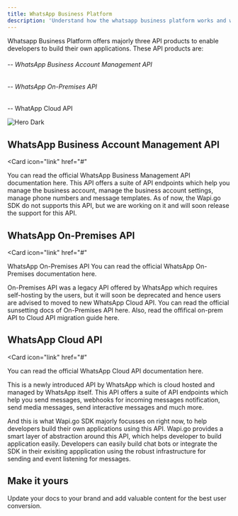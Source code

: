 ```yaml
---
title: WhatsApp Business Platform
description: 'Understand how the whatsapp business platform works and what can you use to build your own application via the API products whatsapp offers'
---
```

Whatsapp Business Platform offers majorly three API products to enable developers to build their own applications. These API products are:

<h6>-- WhatsApp Business Account Management API </h6>
<h6>-- WhatsApp On-Premises API </h6>
-- WhatApp Cloud API 

<img
  className="hidden dark:block"
  src="/images/hero-dark.svg"
  alt="Hero Dark"
/>

## WhatsApp Business Account Management API

<Card
    icon="link"
    href="#"
  >
You can read the official WhatsApp Business Management API documentation here.
</Card>
This API offers a suite of API endpoints which help you manage the business account, manage the business account settings, manage phone numbers and message templates. As of now, the Wapi.go SDK do not supports this API, but we are working on it and will soon release the support for this API.

## WhatsApp On-Premises API

<Card
    icon="link"
    href="#"
  >
WhatsApp On-Premises API
You can read the official WhatsApp On-Premises documentation here.
</Card>

On-Premises API was a legacy API offered by WhatsApp which requires self-hosting by the users, but it will soon be deprecated and hence users are advised to moved to new WhatsApp Cloud API. You can read the official sunsetting docs of On-Premises API here. Also, read the offifical on-prem API to Cloud API migration guide here.

## WhatsApp Cloud API
<Card
    icon="link"
    href="#"
  >
You can read the official WhatsApp Cloud API documentation here.
</Card>

This is a newly introduced API by WhatsApp which is cloud hosted and managed by WhatsApp itself. This API offers a suite of API endpoints which help you send messages, webhooks for incoming messages notification, send media messages, send interactive messages and much more.

And this is what Wapi.go SDK majorly focusses on right now, to help developers build their own applications using this API. Wapi.go provides a smart layer of abstraction around this API, which helps developer to build application easily. Developers can easily build chat bots or integrate the SDK in their exisiting appplication using the robust infrastructure for sending and event listening for messages.


## Make it yours

Update your docs to your brand and add valuable content for the best user conversion.


